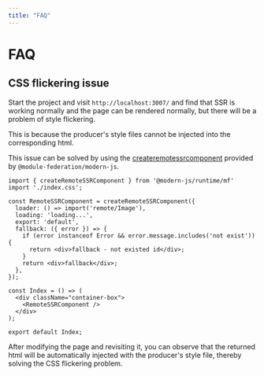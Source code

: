 ```yaml
---
title: "FAQ"
---
```


# FAQ

## CSS flickering issue

Start the project and visit `http://localhost:3007/` and find that SSR is working normally and the page can be rendered normally, but there will be a problem of style flickering.

This is because the producer's style files cannot be injected into the corresponding html.

This issue can be solved by using the [createremotessrcomponent](../../../../guide/framework/modernjs#createremotessrcomponent) provided by `@module-federation/modern-js`.

```tsx title='page.tsx'
import { createRemoteSSRComponent } from '@modern-js/runtime/mf'
import './index.css';

const RemoteSSRComponent = createRemoteSSRComponent({
  loader: () => import('remote/Image'),
  loading: 'loading...',
  export: 'default',
  fallback: ({ error }) => {
    if (error instanceof Error && error.message.includes('not exist')) {
      return <div>fallback - not existed id</div>;
    }
    return <div>fallback</div>;
  },
});

const Index = () => (
  <div className="container-box">
    <RemoteSSRComponent />
  </div>
);

export default Index;
```

After modifying the page and revisiting it, you can observe that the returned html will be automatically injected with the producer's style file, thereby solving the CSS flickering problem.
